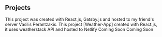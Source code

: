 ## Projects

<ProjectCard title="My Portofolio" link="https://github.com/irakfouk/My-Portofolio" bg="linear-gradient(to right, #D4145A 0%, #FBB03B 100%)">
This project was created with React.js, Gatsby.js and hosted to my friend's server Vasilis Perantzakis.
</ProjectCard>

<ProjectCard title="Weather-App" link="https://github.com/irakfouk/Weather-App" bg="linear-gradient(to right, #AA0768 0%, #61045F 100%)">
This project [Weather-App] created with React.js, it uses weatherstack API and hosted to Netlify</ProjectCard>

<ProjectCard title="DotNet app" link="https://github.com/irakfouk" bg="linear-gradient(to right, #D4145A 0%, #FBB03B 100%)">
Coming Soon</ProjectCard>

<ProjectCard title="Eshop" link="https://github.com/irakfouk" bg="linear-gradient(to right, #D4145A 0%, #FBB03B 100%)">
Coming Soon</ProjectCard>